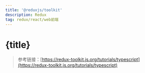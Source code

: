 ```yaml
---
title: '@reduxjs/toolkit'
description: Redux
tag: redux/react/web前端
---
```


# {title}

> 参考链接：[https://redux-toolkit.js.org/tutorials/typescript](https://redux-toolkit.js.org/tutorials/typescript)
